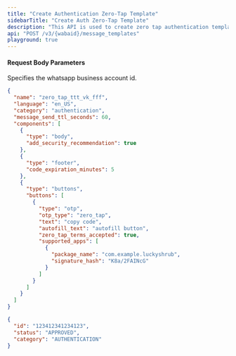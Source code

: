 ```yaml
---
title: "Create Authentication Zero-Tap Template"
sidebarTitle: "Create Auth Zero-Tap Template"
description: "This API is used to create zero tap authentication template."
api: "POST /v3/{wabaid}/message_templates"
playground: true
---
```


#### Request Body Parameters

<ParamField path="wabaid" type="string" required>
  Specifies the whatsapp business account id.
</ParamField>

<CodeGroup>

```json SampleRequest.json
{
  "name": "zero_tap_ttt_vk_fff",
  "language": "en_US",
  "category": "authentication",
  "message_send_ttl_seconds": 60,
  "components": [
    {
      "type": "body",
      "add_security_recommendation": true
    },
    {
      "type": "footer",
      "code_expiration_minutes": 5
    },
    {
      "type": "buttons",
      "buttons": [
        {
          "type": "otp",
          "otp_type": "zero_tap",
          "text": "copy code",
          "autofill_text": "autofill button",
          "zero_tap_terms_accepted": true,
          "supported_apps": [
            {
              "package_name": "com.example.luckyshrub",
              "signature_hash": "K8a/2FAINcG"
            }
          ]
        }
      ]
    }
  ]
}
```

```json SampleResponse.json
{
  "id": "123412341234123",
  "status": "APPROVED",
  "category": "AUTHENTICATION"
}
```

</CodeGroup>
